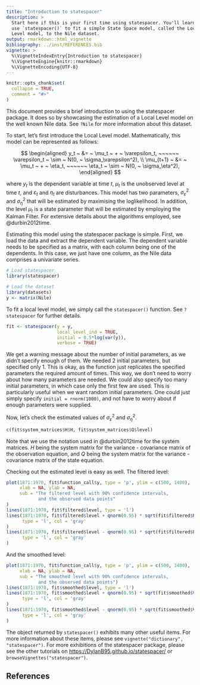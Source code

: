 ```yaml
---
title: "Introduction to statespacer"
description: >
  Start here if this is your first time using statespacer. You'll learn how to 
  use `statespacer()` to fit a simple State Space model, called the Local 
  Level model, to the Nile dataset.
output: rmarkdown::html_vignette
bibliography: ../inst/REFERENCES.bib
vignette: >
  %\VignetteIndexEntry{Introduction to statespacer}
  %\VignetteEngine{knitr::rmarkdown}
  %\VignetteEncoding{UTF-8}
---
```


```r
knitr::opts_chunk$set(
  collapse = TRUE,
  comment = "#>"
)
```

This document provides a brief introduction to using the statespacer package. It does so by showcasing the estimation of a Local Level model on the well known Nile data. See `?Nile` for more information about this dataset.

To start, let's first introduce the Local Level model. Mathematically, this model can be represented as follows:

$$
\begin{aligned}
 y_t ~ &= ~ \mu_t ~ + ~ \varepsilon_t, ~~~~~~ \varepsilon_t ~ \sim ~ N(0, ~ \sigma_\varepsilon^2), \\
 \mu_{t+1} ~ &= ~ \mu_t ~ + ~ \eta_t, ~~~~~~ \eta_t ~ \sim ~ N(0, ~ \sigma_\eta^2),
\end{aligned}
$$

where $y_t$ is the dependent variable at time $t$, $\mu_t$ is the unobserved level at time $t$, and $\varepsilon_t$ and $\eta_t$ are disturbances. This model has two parameters, $\sigma_\varepsilon^2$ and $\sigma_\eta^2$ that will be estimated by maximising the loglikelihood. In addition, the level $\mu_t$ is a state parameter that will be estimated by employing the Kalman Filter. For extensive details about the algorithms employed, see @durbin2012time.

Estimating this model using the statespacer package is simple. First, we load the data and extract the dependent variable. The dependent variable needs to be specified as a matrix, with each column being one of the dependents. In this case, we just have one column, as the Nile data comprises a univariate series.

```r
# Load statespacer
library(statespacer)

# Load the dataset
library(datasets)
y <- matrix(Nile)
```

To fit a local level model, we simply call the `statespacer()` function. See `?statespacer` for further details.

```r
fit <- statespacer(y = y,
                   local_level_ind = TRUE,
                   initial = 0.5*log(var(y)),
                   verbose = TRUE)
```

We get a warning message about the number of initial parameters, as we didn't specify enough of them. We needed 2 initial parameters, but specified only 1. This is okay, as the function just replicates the specified parameters the required amount of times. This way, we don't need to worry about how many parameters are needed. We could also specify too many initial parameters, in which case only the first few are used. This is particularly useful when we want random initial parameters. One could just simply specify `initial = rnorm(1000)`, and not have to worry about if enough parameters were supplied.

Now, let's check the estimated values of $\sigma_\varepsilon^2$ and $\sigma_\eta^2$.

```r
c(fit$system_matrices$H$H, fit$system_matrices$Q$level)
```

Note that we use the notation used in @durbin2012time for the system matrices. $H$ being the system matrix for the variance - covariance matrix of the observation equation, and $Q$ being the system matrix for the variance - covariance matrix of the state equation.

Checking out the estimated level is easy as well. The filtered level:

```r
plot(1871:1970, fit$function_call$y, type = 'p', ylim = c(500, 1400), 
     xlab = NA, ylab = NA, 
     sub = "The filtered level with 90% confidence intervals, 
            and the observed data points"
)
lines(1871:1970, fit$filtered$level, type = 'l')
lines(1871:1970, fit$filtered$level + qnorm(0.95) * sqrt(fit$filtered$P[1,1,]), 
      type = 'l', col = 'gray'
)
lines(1871:1970, fit$filtered$level - qnorm(0.95) * sqrt(fit$filtered$P[1,1,]), 
      type = 'l', col = 'gray'
)
```

And the smoothed level:

```r
plot(1871:1970, fit$function_call$y, type = 'p', ylim = c(500, 1400), 
     xlab = NA, ylab = NA, 
     sub = "The smoothed level with 90% confidence intervals, 
            and the observed data points")
lines(1871:1970, fit$smoothed$level, type = 'l')
lines(1871:1970, fit$smoothed$level + qnorm(0.95) * sqrt(fit$smoothed$V[1,1,]),
      type = 'l', col = 'gray'
)
lines(1871:1970, fit$smoothed$level - qnorm(0.95) * sqrt(fit$smoothed$V[1,1,]),
      type = 'l', col = 'gray'
)
```

The object returned by `statespacer()` exhibits many other useful items. For more information about these items, please see `vignette("dictionary", "statespacer")`. For more exhibitions of the statespacer package, please see the other tutorials on <https://DylanB95.github.io/statespacer/> or `browseVignettes("statespacer")`.

## References
